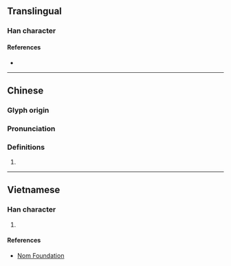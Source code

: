 {{character info/new}}
==Translingual==

===Han character===
{{Han char|rn=75|rad=木|as=12|sn=16|four=41946|canj=DMWJ|ids=⿰木覃}}

====References====
* {{Han ref|kx=0554.050|dkj=15558|dj=0942.170|hdz=21289.070|uh=6A5D|ud=27229|bh=E9C5|bd=59845}}

----

==Chinese==
{{zh-forms}}

===Glyph origin===
{{Han etym}}

===Pronunciation===
{{zh-pron
|m=diàn,tán
|c=taam4
|mc=y
|oc=y
|ma=
|cat=
}}

===Definitions===
{{zh-hanzi}}

# {{rfdef|zh}}

----

==Vietnamese==

===Han character===
{{vi-readings|rs=木12|hanviet=giầm}}

# {{defn|lang=vi|sort=木12}}

====References====
* [http://nomfoundation.org/common/nom_details.php?codepoint=6a5d Nom Foundation]